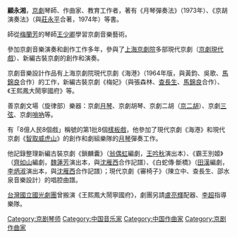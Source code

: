 {{Unreferenced|time=2008-09-18}}

'''顧永湘'''，[[京劇|京劇]]琴師、作曲家、教育工作者，著有《月琴彈奏法》（1973年）、《京胡演奏法》（與[[莊永平|莊永平]]合著，1974年）等書。

師從[[梅蘭芳|梅蘭芳]]的琴師[[王少卿_(京剧琴师)|王少卿]]學習京劇音樂藝術。

參加京劇音樂演奏和創作工作多年，參與了[[上海京劇院|上海京劇院]]多部現代京劇（[[京劇現代戲|京劇現代戲]]）、新編古裝京劇的創作和演奏。

京劇音樂設計作品有上海京劇院現代京劇《海港》（1964年版，與黃鈞、吳歌、[[馬錦良|馬錦良]]合作）的工作，新編古裝京劇《梅妃》（與張森林、[[查長生|查長生]]、[[馬錦良|馬錦良]]合作）、《王熙鳳大鬧寧國府》等。

善京劇文場（旋律部）樂器：京劇[[月琴|月琴]]、京劇胡琴、京劇二胡（[[京二胡|京二胡]]）、京劇[[三弦|三弦]]、京劇[[嗩吶|嗩吶]]等。

有「8億人民8個戲」稱號的第1批8個[[樣板戲|樣板戲]]，他參加了現代京劇《海港》和現代京劇《[[智取威虎山|智取威虎山]]》的創作和劇組樂隊的[[月琴|月琴]]彈奏工作。

他記錄整理新編古裝京劇《鎖麟囊》（[[翁偶虹|翁偶虹]]編劇，[[王吟秋|王吟秋]]演出本）、《霸王別姬》（[[齊如山|齊如山]]編劇，[[魏蓮芳|魏蓮芳]]演出本，與[[沈雁西|沈雁西]]合作記譜）、《白蛇傳·斷橋》（[[田漢|田漢]]編劇，[[李炳淑|李炳淑]]演出本，與[[沈雁西|沈雁西]]合作記譜）；現代京劇《審椅子》（陳立中、查長生、邵水泉音樂設計）的唱腔曲譜。

[[台灣|台灣]][[國立國光劇團|國立國光劇團]]曾搬演《王熙鳳大鬧寧國府》，劇團另請[[盧亮輝|盧亮輝]]配器、[[李超|李超]]指導樂隊。

[[Category:京剧琴师|Category:京剧琴师]]
[[Category:中国音乐家|Category:中国音乐家]]
[[Category:中国作曲家|Category:中国作曲家]]
[[Category:京剧作曲家|Category:京剧作曲家]]